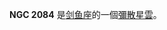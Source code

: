 {{NGCInfoBox|NGCID=NGC 2084|發現者=詹姆士·丹露帕|發現日期=1826年9月24日|其他編號=ESO 57-EN15|曆元=J2000.0|赤經=5時40分7.1秒
|赤緯=-69°45'34"|星座=剑鱼座|星體=彌散星雲|星等=|表面亮度=|藍等=}}

'''NGC 2084''' 是[[剑鱼座|剑鱼座]]的一個[[彌散星雲|彌散星雲]]。

{{NGCReference|2084}}
{{Catalogs|NGC=2084}}